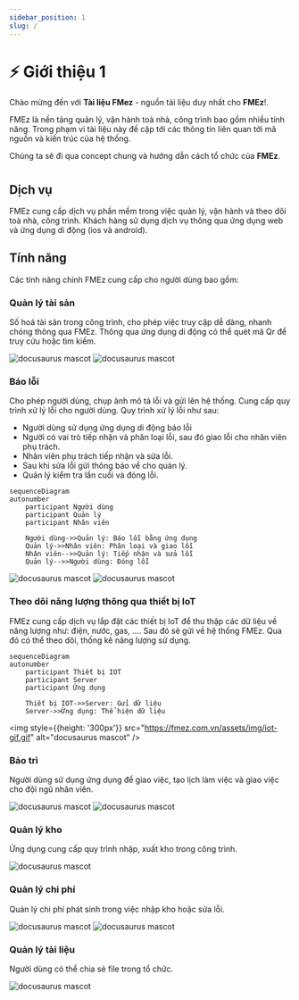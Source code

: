 ```yaml
---
sidebar_position: 1
slug: /
---
```


# ⚡️ Giới thiệu 1

Chào mừng đến với **Tài liệu FMez** - nguồn tài liệu duy nhất cho **FMEz**!.

FMEz là nền tảng quản lý, vận hành toà nhà, công trình bao gồm nhiều tính năng. Trong phạm vi tài liệu này đề cập tới các thông tin liên quan tới mã nguồn và kiến trúc của hệ thống.

Chúng ta sẽ đi qua concept chung và hướng dẫn cách tổ chức của **FMEz**.

#

## Dịch vụ

FMEz cung cấp dịch vụ phần mềm trong việc quản lý, vận hành và theo dõi toà nhà, công trình. Khách hàng sử dụng dịch vụ thông qua ứng dụng web và ứng dụng di động (ios và android).

## Tính năng

Các tính năng chính FMEz cung cấp cho người dùng bao gồm:

### Quản lý tài sản

Số hoá tài sản trong công trình, cho phép việc truy cập dễ dàng, nhanh chóng thông qua FMEz.
Thông qua ứng dụng di động có thể quét mã Qr để truy cứu hoặc tìm kiếm.
<div style={{display:'flex',justifyContent:'center',alignItems:'center'}}>
<img style={{height: '300px'}} src="https://fmez.com.vn/assets/img/am1.png" alt="docusaurus mascot" />
<img style={{height: '300px'}} src="https://fmez.com.vn/assets/img/am1mobile.png" alt="docusaurus mascot" />

</div>

### Báo lỗi

Cho phép người dùng, chụp ảnh mô tả lỗi và gửi lên hệ thống. Cung cấp quy trình xử lý lỗi cho người dùng.
Quy trình xử lý lỗi như sau:

- Người dùng sử dụng ứng dụng di động báo lỗi
- Người có vai trò tiếp nhận và phân loại lỗi, sau đó giao lỗi cho nhân viên phụ trách.
- Nhân viên phụ trách tiếp nhận và sửa lỗi.
- Sau khi sửa lỗi gửi thông báo về cho quản lý.
- Quản lý kiểm tra lần cuối và đóng lỗi.


```mermaid
sequenceDiagram
autonumber
    participant Người dùng
    participant Quản lý
    participant Nhân viên

    Người dùng->>Quản lý: Báo lỗi bằng ứng dụng
    Quản lý->>Nhân viên: Phân loại và giao lỗi
    Nhân viên-->>Quản lý: Tiếp nhận và sửa lỗi
    Quản lý-->>Người dùng: Đóng lỗi
```


<div style={{display:'flex',justifyContent:'center',alignItems:'center'}}>
<img style={{height: '300px'}} src="https://fmez.com.vn/assets/img/rm1mobile.png" alt="docusaurus mascot" />
<img style={{height: '300px'}} src="https://fmez.com.vn/assets/img/rm2.png" alt="docusaurus mascot" />

</div>

### Theo dõi năng lượng thông qua thiết bị IoT

FMEz cung cấp dịch vụ lắp đặt các thiết bị IoT để thu thập các dữ liệu về năng lượng như: điện, nước, gas, .... Sau đó sẽ gửi về hệ thống FMEz.
Qua đó có thể theo dõi, thống kê năng lượng sử dụng.

```mermaid
sequenceDiagram
autonumber
    participant Thiết bị IOT
    participant Server
    participant Ứng dụng

    Thiết bị IOT->>Server: Gửi dữ liệu
    Server->>Ứng dụng: Thể hiện dữ liệu
```

<div style={{display:'flex',justifyContent:'center',alignItems:'center'}}>

<img style={{height: '300px'}} src="https://fmez.com.vn/assets/img/iot-gif.gif" alt="docusaurus mascot" />

</div>

### Bảo trì

Người dùng sử dụng ứng dụng để giao việc, tạo lịch làm việc và giao việc cho đội ngũ nhân viên.
<div style={{display:'flex',justifyContent:'center',alignItems:'center'}}>
<img style={{height: '300px'}} src="https://fmez.com.vn/assets/img/tm1mobile.png" alt="docusaurus mascot" />
<img style={{height: '300px'}} src="https://fmez.com.vn/assets/img/tm2mobile.png" alt="docusaurus mascot" />

</div>

### Quản lý kho

Ứng dụng cung cấp quy trình nhập, xuất kho trong công trình.
<div style={{display:'flex',justifyContent:'center',alignItems:'center'}}>
<img style={{height: '300px'}} src="https://fmez.com.vn/assets/img/whm1.png" alt="docusaurus mascot" />
</div>

### Quản lý chi phí

Quản lý chi phí phát sinh trong việc nhập kho hoặc sửa lỗi.
<div style={{display:'flex',justifyContent:'center',alignItems:'center'}}>
<img style={{height: '300px'}} src="https://fmez.com.vn/assets/img/pm1.png" alt="docusaurus mascot" />
<img style={{height: '300px'}} src="https://fmez.com.vn/assets/img/pm1mobile.png" alt="docusaurus mascot" />

</div>

### Quản lý tài liệu

Người dùng có thể chia sẻ file trong tổ chức.
<div style={{display:'flex',justifyContent:'center',alignItems:'center'}}>
<img style={{height: '300px'}} src="https://fmez.com.vn/assets/img/dc2.png" alt="docusaurus mascot" />

</div>
